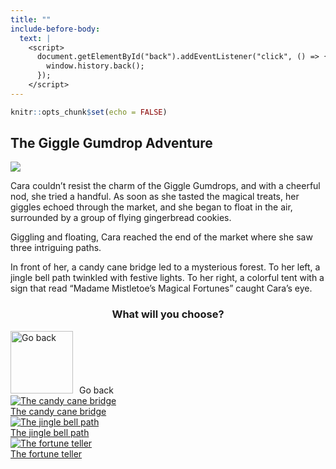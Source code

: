 ```yaml
---
title: ""
include-before-body:
  text: |
    <script>
      document.getElementById("back").addEventListener("click", () => {
        window.history.back();
      });
    </script>
---
```


```r
knitr::opts_chunk$set(echo = FALSE)
```

:::::: {.scenario .column-screen}

:::: {.column-body .scenario-text}

## The Giggle Gumdrop Adventure

::::

::: {.column-body .scenario-image}

![](images/giggle-gumdrop-adventure.png)

:::

:::: {.column-body .scenario-text}

Cara couldn't resist the charm of the Giggle Gumdrops, and with a cheerful nod, she tried a handful. As soon as she tasted the magical treats, her giggles echoed through the market, and she began to float in the air, surrounded by a group of flying gingerbread cookies.

Giggling and floating, Cara reached the end of the market where she saw three intriguing paths.

In front of her, a candy cane bridge led to a mysterious forest. To her left, a jingle bell path twinkled with festive lights. To her right, a colorful tent with a sign that read "Madame Mistletoe's Magical Fortunes" caught Cara's eye. 

::::

:::: {.column-body .scenario-image}
::: {style="text-align: center;"}
### What will you choose?
:::

  ```{=html}
<div class="container">

  <div id="back">
  <a href="chocolate-stall.html"><img src="images/back.png" alt="Go back" style="width: 100px; height: 100px; margin-right: 10px;"></a>Go back
  </div>
  
  <div class="options">
  <div class="option">
    <a href="index.html"><img src="images/candy-cane-bridge.png" alt="The candy cane bridge"><div>The candy cane bridge</div></a>
      </div>
  
  <div class="option">
  <a href="index.html"><img src="images/jingle-bell-path.png" alt="The jingle bell path"><div>The jingle bell path</div></a>
  </div>
  
  <div class="option">
  <a href="index.html"><img src="images/fortune-teller.png" alt="The fortune teller"><div>The fortune teller</div></a>
  </div>
  
  </div>
  ```

::::




::::::
